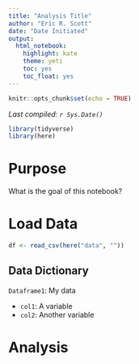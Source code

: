 ```yaml
---
title: "Analysis Title"
author: "Eric R. Scott"
date: "Date Initiated"
output: 
  html_notebook: 
    highlight: kate
    theme: yeti
    toc: yes
    toc_float: yes
---
```


```r
knitr::opts_chunk$set(echo = TRUE)
```

*Last compiled: `r Sys.Date()`*

```r
library(tidyverse)
library(here)
```

# Purpose

What is the goal of this notebook?

# Load Data

```r
df <- read_csv(here("data", ""))
```

## Data Dictionary

`Dataframe1`: My data

- `col1`: A variable
- `col2`: Another variable

# Analysis
